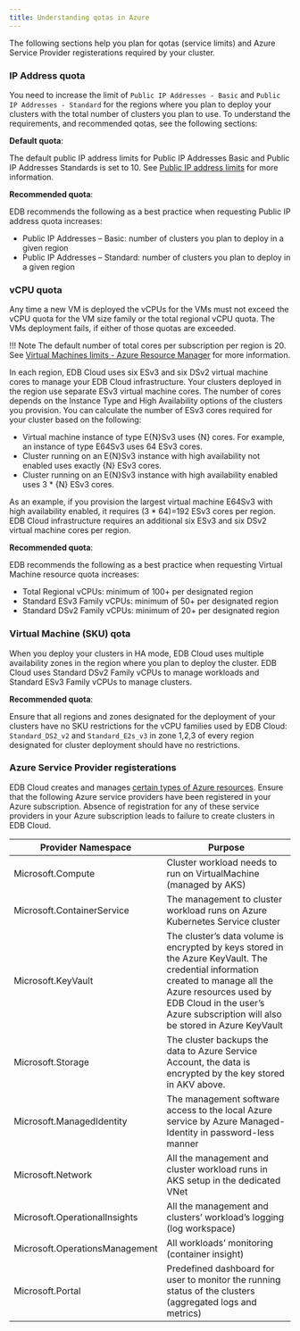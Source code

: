 ```yaml
---
title: Understanding qotas in Azure
---
```


The following sections help you plan for qotas (service limits) and Azure Service Provider registerations required by your cluster.


### IP Address quota

You need to increase the limit of `Public IP Addresses - Basic` and `Public IP Addresses - Standard` for the regions where you plan to deploy your clusters with the total number of clusters you plan to use. To understand the requirements, and recommended qotas, see the following sections:

**Default quota**:

The default public IP address limits for Public IP Addresses Basic and Public IP Addresses Standards is set to 10. See [Public IP address limits](https://docs.microsoft.com/en-us/azure/azure-resource-manager/management/azure-subscription-service-limits#publicip-address) for more information.


**Recommended quota**:

EDB recommends the following as a best practice when requesting Public IP address quota increases:

* Public IP Addresses – Basic: number of clusters you plan to deploy in a given region
* Public IP Addresses – Standard: number of clusters you plan to deploy in a given region

### vCPU quota

Any time a new VM is deployed the vCPUs for the VMs must not exceed the vCPU quota for the VM size family or the total regional vCPU quota. The VMs deployment fails, if either of those quotas are exceeded. 

!!! Note
    The default number of total cores per subscription per region is 20. See [Virtual Machines limits - Azure Resource Manager](https://docs.microsoft.com/en-us/azure/azure-resource-manager/management/azure-subscription-service-limits#virtual-machines-limits---azure-resource-manager) for more information.

In each region, EDB Cloud uses six ESv3 and six DSv2 virtual machine cores to manage your EDB Cloud infrastructure.
Your clusters deployed in the region use separate ESv3 virtual machine cores. The number of cores depends on the Instance Type and High Availability options of the clusters you provision. You can calculate the number of ESv3 cores required for your cluster based on the following:

* Virtual machine instance of type E{N}Sv3 uses {N} cores. For example, an instance of type E64Sv3 uses 64 ESv3 cores.
* Cluster running on an E{N}Sv3 instance with high availability not enabled uses exactly {N} ESv3 cores.
* Cluster running on an E{N}Sv3 instance with high availability enabled uses 3 * {N} ESv3 cores.

As an example, if you provision the largest virtual machine E64Sv3 with high availability enabled, it requires (3 * 64)=192 ESv3 cores per region. EDB Cloud infrastructure requires an additional six ESv3 and six DSv2 virtual machine cores per region.

**Recommended quota**:

EDB recommends the following as a best practice when requesting Virtual Machine resource quota increases:
* Total Regional vCPUs: minimum of 100+ per designated region
* Standard ESv3 Family vCPUs: minimum of 50+ per designated region
* Standard DSv2 Family vCPUs: minimum of 20+ per designated region

### Virtual Machine (SKU) qota

When you deploy your clusters in HA mode, EDB Cloud uses multiple availability zones in the region where you plan to deploy the cluster. EDB Cloud uses Standard DSv2 Family vCPUs to manage workloads and Standard ESv3 Family vCPUs to manage clusters.

**Recommended quota**:

Ensure that all regions and zones designated for the deployment of your clusters have no SKU restrictions for the vCPU families used by EDB Cloud: `Standard_DS2_v2` and `Standard_E2s_v3` in zone 1,2,3 of every region designated for cluster deployment should have no restrictions.

### Azure Service Provider registerations

EDB Cloud creates and manages [certain types of Azure resources](https://docs.microsoft.com/en-us/azure/azure-resource-manager/management/resource-providers-and-types). Ensure that the following Azure service providers have been registered in your Azure subscription. Absence of registration for any of these service providers in your Azure subscription leads to failure to create clusters in EDB Cloud.

| Provider Namespace             | Purpose                                                                                                         |
| ------------------------------ | --------------------------------------------------------------------------------------------------------------- |
| Microsoft.Compute              | Cluster workload needs to run on VirtualMachine (managed by AKS)                                             |
| Microsoft.ContainerService     | The management to cluster workload runs on Azure Kubernetes Service cluster                                  |
| Microsoft.KeyVault             | The cluster’s data volume is encrypted by keys stored in the Azure KeyVault.  The credential information created to manage all the Azure resources used by EDB Cloud in the user’s Azure subscription will also be stored in Azure KeyVault  |
| Microsoft.Storage              | The cluster backups the data to Azure Service Account, the data is encrypted by the key stored in AKV above. |
| Microsoft.ManagedIdentity      | The management software access to the local Azure service by Azure Managed-Identity in password-less manner     |
| Microsoft.Network              | All the management and cluster workload runs in AKS setup in the dedicated VNet                              |
| Microsoft.OperationalInsights  | All the management and clusters’ workload’s logging (log workspace)                                          |
| Microsoft.OperationsManagement | All workloads’ monitoring (container insight)                                                                   |
| Microsoft.Portal               | Predefined dashboard for user to monitor the running status of the clusters (aggregated logs and metrics)    |


    